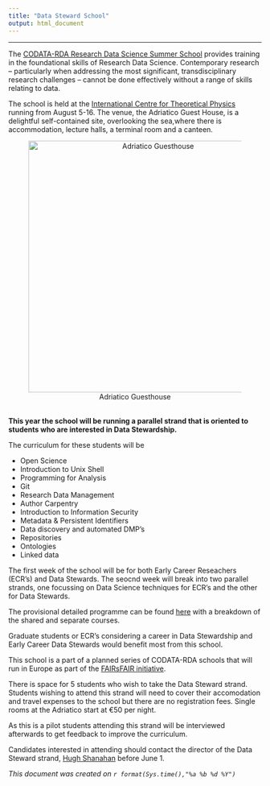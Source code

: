 ```yaml
---
title: "Data Steward School"
output: html_document
---
```


---

The [CODATA-RDA Research Data Science Summer School](http://www.codata.org/working-groups/research-data-science-summer-schools/datatrieste-2019) provides training in the foundational skills of Research Data Science.  Contemporary research – particularly when addressing the most significant, transdisciplinary research challenges – cannot be done effectively without a range of skills relating to data.  

The school is held at the [International Centre for Theoretical Physics](https://www.ictp.it/) running from August 5-16. The venue, the Adriatico Guest House, is a delightful self-contained site, overlooking the sea,where there is accommodation, lecture halls, a terminal room and a canteen.  

<center>
![Adriatico Guesthouse](./Adriatico.jpg){#id .class width=500}
</center>

<br> 
**This year the school will be running a parallel strand that is oriented to
students who are interested in Data Stewardship.** 

The curriculum for these students will be 

* Open Science
* Introduction to Unix Shell
* Programming for Analysis
* Git
* Research Data Management
* Author Carpentry
* Introduction to Information Security
* Metadata & Persistent Identifiers
* Data discovery and automated DMP's
* Repositories
* Ontologies
* Linked data


The first week of the school will be for both Early Career Reseachers (ECR's) and Data Stewards. The seocnd week will break into two parallel strands, one focussing on Data Science techniques for ECR's and the other for Data Stewards. 

The provisional detailed programme can be found [here](./DataTrieste2019Programme/Timetable.html) with a breakdown of the shared and separate courses.

Graduate students or ECR's considering a career in Data Stewardship and Early Career Data Stewards would benefit most from this school.

This school is a part of a planned series of CODATA-RDA schools that will run in Europe as part of the [FAIRsFAIR initiative](https://www.fairsfair.eu).

There is space for 5 students who wish to take the Data Steward strand.
Students wishing to attend this strand will need to cover their accomodation and travel expenses to the school but there are no registration fees. Single rooms at the Adriatico start at €50 per night. 

As this is a pilot students attending this strand will be interviewed afterwards to get feedback to improve the curriculum.

Candidates interested in attending should contact the  director of the Data Steward strand, [Hugh Shanahan](mailto://hugh.shanahan@rhul.ac.uk) before June 1. 

*This document was created on `r format(Sys.time(),"%a %b %d %Y")`*